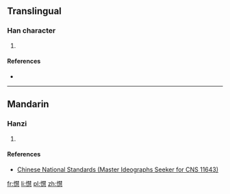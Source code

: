 ==Translingual==

===Han character===
{{Han char|rn=61|rad=心|as=15|sn=19|four=|canj=PQJP|ids=⿰忄慧}}

# {{defn|Han|sort=心15}}

====References====
* {{Han ref|kx=0407.551|hdz=42366.131|uh=61F3|ud=25075}}

----

==Mandarin==

===Hanzi===
{{cmn-hanzi|pin=[[huì]] ([[hui4]])|wg=hui<sup>4</sup>}}

# {{defn|lang=cmn|sort=心15}}

====References====
* [http://www.cns11643.gov.tw/AIDB/query_general_view.do?page=3&code=5765 Chinese National Standards (Master Ideographs Seeker for CNS 11643)]

[[fr:懳]]
[[li:懳]]
[[pl:懳]]
[[zh:懳]]